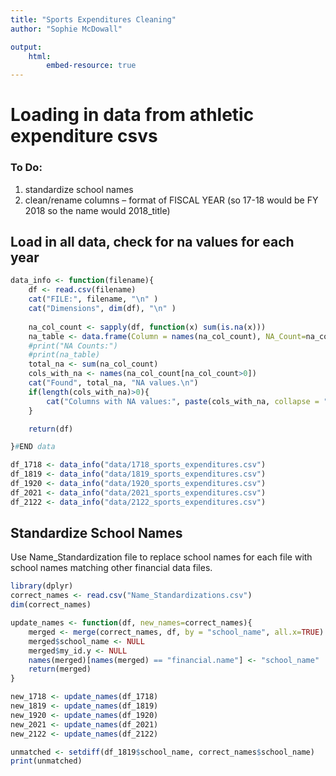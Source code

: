 ```yaml
---
title: "Sports Expenditures Cleaning"
author: "Sophie McDowall"

output: 
    html:
        embed-resource: true
---
```


# Loading in data from athletic expenditure csvs 
### To Do:
1. standardize school names
2. clean/rename columns -- format of FISCAL YEAR (so 17-18 would be FY 2018 so the name would 2018_title)

## Load in all data, check for na values for each year

```r

data_info <- function(filename){
    df <- read.csv(filename)
    cat("FILE:", filename, "\n" )
    cat("Dimensions", dim(df), "\n" )
    
    na_col_count <- sapply(df, function(x) sum(is.na(x)))
    na_table <- data.frame(Column = names(na_col_count), NA_Count=na_col_count)
    #print("NA Counts:")
    #print(na_table) 
    total_na <- sum(na_col_count)
    cols_with_na <- names(na_col_count[na_col_count>0])
    cat("Found", total_na, "NA values.\n")
    if(length(cols_with_na)>0){
        cat("Columns with NA values:", paste(cols_with_na, collapse = ", "), "\n")
    }

    return(df)

}#END data

df_1718 <- data_info("data/1718_sports_expenditures.csv")
df_1819 <- data_info("data/1819_sports_expenditures.csv")
df_1920 <- data_info("data/1920_sports_expenditures.csv")
df_2021 <- data_info("data/2021_sports_expenditures.csv")
df_2122 <- data_info("data/2122_sports_expenditures.csv")


```

## Standardize School Names
Use Name_Standardization file to replace school names for each file with school names matching other financial data files.  

```r
library(dplyr)
correct_names <- read.csv("Name_Standardizations.csv")
dim(correct_names)

update_names <- function(df, new_names=correct_names){
    merged <- merge(correct_names, df, by = "school_name", all.x=TRUE)
    merged$school_name <- NULL
    merged$my_id.y <- NULL
    names(merged)[names(merged) == "financial.name"] <- "school_name"
    return(merged)
}

new_1718 <- update_names(df_1718)
new_1819 <- update_names(df_1819)
new_1920 <- update_names(df_1920)
new_2021 <- update_names(df_2021)
new_2122 <- update_names(df_2122)


```

```r
unmatched <- setdiff(df_1819$school_name, correct_names$school_name)
print(unmatched)

```